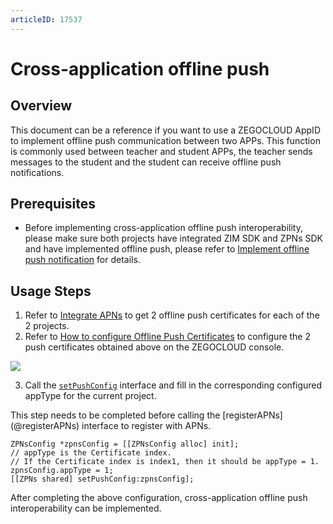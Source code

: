 ```yaml
---
articleID: 17537
---
```

# Cross-application offline push


## Overview

This document can be a reference if you want to use a ZEGOCLOUD AppID to implement offline push communication between two APPs. This function is commonly used between teacher and student APPs, the teacher sends messages to the student and the student can receive offline push notifications.

## Prerequisites

- Before implementing cross-application offline push interoperability, please make sure both projects have integrated ZIM SDK and ZPNs SDK and have implemented offline push, please refer to [Implement offline push notification](./Implement%20offline%20push%20notification.mdx) for details.
## Usage Steps

1. Refer to [Integrate APNs](./Integrate%20APNs.mdx) to get 2 offline push certificates for each of the 2 projects.
2. Refer to [How to configure Offline Push Certificates](https://www.zegocloud.com/docs/admin-console/offline-push-certificates?platform=all&language=all) to configure the 2 push certificates obtained above on the ZEGOCLOUD console.


<Frame width="512" height="auto" caption=""><img src="https://doc-media.zego.im/sdk-doc/Pics/in_app_chat/17537.jpeg" /></Frame>

3. Call the [`setPushConfig`](@setPushConfig) interface and fill in the corresponding configured appType for the current project.

<Warning title="Warning">
This step needs to be completed before calling the [registerAPNs](@registerAPNs) interface to register with APNs.
</Warning>

```objc
ZPNsConfig *zpnsConfig = [[ZPNsConfig alloc] init];
// appType is the Certificate index.
// If the Certificate index is index1, then it should be appType = 1.
zpnsConfig.appType = 1;
[[ZPNs shared] setPushConfig:zpnsConfig];
```

After completing the above configuration, cross-application offline push interoperability can be implemented.
